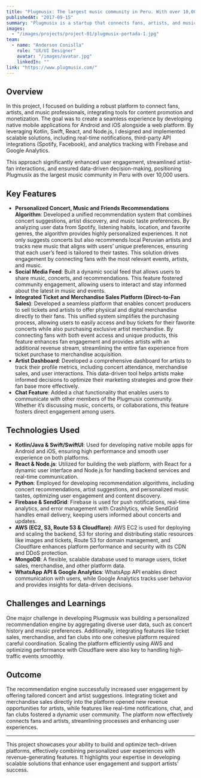 ```yaml
---
title: "Plugmusix: The largest music community in Peru. With over 10,000 users"
publishedAt: "2017-09-15"
summary: "Plugmusix is a startup that connects fans, artists, and music professionals by providing tools for content promotion and monetization through data-driven technologies"
images:
  - "/images/projects/project-01/plugmusix-portada-1.jpg"
team:
  - name: "Anderson Conislla"
    role: "UX/UI Designer"
    avatar: "/images/avatar.jpg"
    linkedIn: ""
link: "https://www.plugmusix.com/"
---
```


## Overview

In this project, I focused on building a robust platform to connect fans, artists, and music professionals, integrating tools for content promotion and monetization. The goal was to create a seamless experience by developing native mobile applications for Android and iOS alongside a web platform. By leveraging Kotlin, Swift, React, and Node.js, I designed and implemented scalable solutions, including real-time notifications, third-party API integrations (Spotify, Facebook), and analytics tracking with Firebase and Google Analytics.  

This approach significantly enhanced user engagement, streamlined artist-fan interactions, and ensured data-driven decision-making, positioning Plugmusix as the largest music community in Peru with over 10,000 users.  

## Key Features

- **Personalized Concert, Music and Friends Recommendations Algorithm**: Developed a unified recommendation system that combines concert suggestions, artist discovery, and music taste preferences. By analyzing user data from Spotify, listening habits, location, and favorite genres, the algorithm provides highly personalized experiences. It not only suggests concerts but also recommends local Peruvian artists and tracks new music that aligns with users’ unique preferences, ensuring that each user’s feed is tailored to their tastes. This solution drives engagement by connecting fans with the most relevant events, artists, and music.
- **Social Media Feed**: Built a dynamic social feed that allows users to share music, concerts, and recommendations. This feature fostered community engagement, allowing users to interact and stay informed about the latest in music and events.
- **Integrated Ticket and Merchandise Sales Platform (Direct-to-Fan Sales)**: Developed a seamless platform that enables concert producers to sell tickets and artists to offer physical and digital merchandise directly to their fans. This unified system simplifies the purchasing process, allowing users to easily access and buy tickets for their favorite concerts while also purchasing exclusive artist merchandise. By connecting fans with both event access and unique products, this feature enhances fan engagement and provides artists with an additional revenue stream, streamlining the entire fan experience from ticket purchase to merchandise acquisition.
- **Artist Dashboard**: Developed a comprehensive dashboard for artists to track their profile metrics, including concert attendance, merchandise sales, and user interactions. This data-driven tool helps artists make informed decisions to optimize their marketing strategies and grow their fan base more effectively.
- **Chat Feature**: Added a chat functionality that enables users to communicate with other members of the Plugmusix community. Whether it’s discussing music, concerts, or collaborations, this feature fosters direct engagement among users.

## Technologies Used

- **Kotlin/Java & Swift/SwiftUI**: Used for developing native mobile apps for Android and iOS, ensuring high performance and smooth user experience on both platforms.
- **React & Node.js**:  Utilized for building the web platform, with React for a dynamic user interface and Node.js for handling backend services and real-time communication.
- **Python**: Employed for developing recommendation algorithms, including concert recommendations, artist suggestions, and personalized music tastes, optimizing user engagement and content discovery.
- **Firebase & SendGrid**: Firebase is used for push notifications, real-time analytics, and error management with Crashlytics, while SendGrid handles email delivery, keeping users informed about concerts and updates.
- **AWS (EC2, S3, Route 53 & Cloudflare)**: AWS EC2 is used for deploying and scaling the backend, S3 for storing and distributing static resources like images and tickets, Route 53 for domain management, and Cloudflare enhances platform performance and security with its CDN and DDoS protection.
- **MongoDB**: A flexible, scalable database used to manage users, ticket sales, merchandise, and other platform data.
- **WhatsApp API & Google Analytics**: WhatsApp API enables direct communication with users, while Google Analytics tracks user behavior and provides insights for data-driven decisions.

## Challenges and Learnings

One major challenge in developing Plugmusix was building a personalized recommendation engine by aggregating diverse user data, such as concert history and music preferences. Additionally, integrating features like ticket sales, merchandise, and fan clubs into one cohesive platform required careful coordination. Scaling the platform efficiently using AWS and optimizing performance with Cloudflare were also key to handling high-traffic events smoothly.

## Outcome

The recommendation engine successfully increased user engagement by offering tailored concert and artist suggestions. Integrating ticket and merchandise sales directly into the platform opened new revenue opportunities for artists, while features like real-time notifications, chat, and fan clubs fostered a dynamic user community. The platform now effectively connects fans and artists, streamlining processes and enhancing user experiences.

---

This project showcases your ability to build and optimize tech-driven platforms, effectively combining personalized user experiences with revenue-generating features. It highlights your expertise in developing scalable solutions that enhance user engagement and support artists' success.